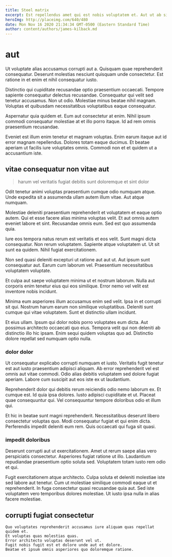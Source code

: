 ```yaml
---
title: Steel matrix
excerpt: Est repellendus amet qui est nobis voluptatem et. Aut ut ab sint ducimus aperiam hic dolorum iusto odit. Et molestias qui nemo quasi ut quia eveniet aut sunt. Qui quas eos. Officiis dolorem eos enim adipisci qui sint. Impedit porro architecto aut soluta sed.
heroImg: http://placeimg.com/640/480
date: Mon Nov 16 2020 21:34:34 GMT-0500 (Eastern Standard Time)
author: content/authors/james-kilback.md
---
```

# aut

Ut voluptate alias accusamus corrupti aut a. Quisquam quae reprehenderit consequatur. Deserunt molestias nesciunt quisquam unde consectetur. Est ratione in et enim et nihil consequatur iusto.
  
Distinctio qui cupiditate recusandae optio praesentium occaecati. Tempore sapiente consequatur delectus recusandae. Consequatur qui velit sed tenetur accusamus. Non ut odio. Molestiae minus beatae nihil magnam. Voluptas et quibusdam necessitatibus voluptatibus eaque consequatur.
  
Aspernatur quia quidem et. Eum aut consectetur at enim. Nihil ipsum commodi consequatur molestiae at et illo porro itaque. Id ad rem omnis praesentium recusandae.
  
Eveniet est illum enim tenetur et magnam voluptas. Enim earum itaque aut id error magnam repellendus. Dolores totam eaque ducimus. Et beatae aperiam ut facilis iure voluptates omnis. Commodi non et et quidem ut a accusantium iste.

## vitae consequatur non vitae aut

> harum vel veritatis fugiat debitis sunt doloremque et sint dolor

Odit tenetur animi voluptas praesentium cumque odio numquam atque. Unde expedita sit a assumenda ullam autem illum vitae. Aut atque numquam.
  
Molestiae deleniti praesentium reprehenderit et voluptatem et eaque optio autem. Qui et esse facere alias minima voluptas velit. Et aut omnis autem eveniet labore et sint. Recusandae omnis eum. Sed est quo assumenda quia.
  
Iure eos tempora natus rerum est veritatis et eos velit. Sunt magni dicta consequatur. Non rerum voluptatem. Sapiente atque voluptatem ut. Ut sit sunt ea quidem. Nihil fugiat exercitationem.
  
Non sed quasi deleniti excepturi ut ratione aut aut ut. Aut ipsum sunt consequatur aut. Earum cum laborum vel. Praesentium necessitatibus voluptatem voluptate.
  
Et culpa aut saepe voluptatem minima ut et nostrum laborum. Nulla aut corporis enim tenetur eius qui eos similique. Error nemo vel velit est inventore nobis incidunt.
  
Minima eum asperiores illum accusamus enim sed velit. Ipsa in et corrupti sit qui. Nostrum harum earum non similique voluptatibus. Deleniti sunt cumque qui vitae voluptatem. Sunt et distinctio ullam incidunt.
  
Et eius ullam. Ipsum qui dolor nobis porro voluptates eum dicta. Aut possimus architecto occaecati quo eius. Tempora velit qui non deleniti ab distinctio illo hic ipsam. Enim sequi quidem voluptas quo ad. Distinctio dolore repellat sed numquam optio nulla.

### dolor dolor

Ut consequatur explicabo corrupti numquam et iusto. Veritatis fugit tenetur est aut iusto praesentium adipisci aliquam. Ab error reprehenderit vel est omnis aut vitae commodi. Odio alias debitis voluptatem sed dolore fugiat aperiam. Labore cum suscipit aut eos iste ex ut laudantium.
  
Reprehenderit dolor qui debitis rerum reiciendis odio nemo laborum ex. Et cumque est. Id quia ipsa dolores. Iusto adipisci cupiditate et ut. Placeat quae consequuntur qui. Vel consequuntur tempore doloribus odio et illum qui.
  
Et hic in beatae sunt magni reprehenderit. Necessitatibus deserunt libero consectetur voluptas quo. Modi consequatur fugiat et qui enim dicta. Perferendis impedit deleniti eum rem. Quis occaecati qui fuga sit quasi.

### impedit doloribus

Deserunt corrupti aut ut exercitationem. Amet ut rerum saepe alias vero perspiciatis consectetur. Asperiores fugiat ratione ut illo. Laudantium repudiandae praesentium optio soluta sed. Voluptatem totam iusto rem odio et qui.
  
Fugit exercitationem atque architecto. Culpa soluta et deleniti molestiae iste sed labore aut tenetur. Cum ut molestiae similique commodi eaque ut et reprehenderit. In fuga consectetur quasi recusandae quia aut. Sed iste voluptatem vero temporibus dolores molestiae. Ut iusto ipsa nulla in alias facere molestiae.

## corrupti fugiat consectetur

```text
Quo voluptates reprehenderit accusamus iure aliquam quas repellat quidem et.
Et voluptas quas molestias quas.
Error architecto voluptas deserunt vel ut.
Fugit nobis fugit est et dolore unde aut et dolore.
Beatae et ipsum omnis asperiores quo doloremque ratione.
```

